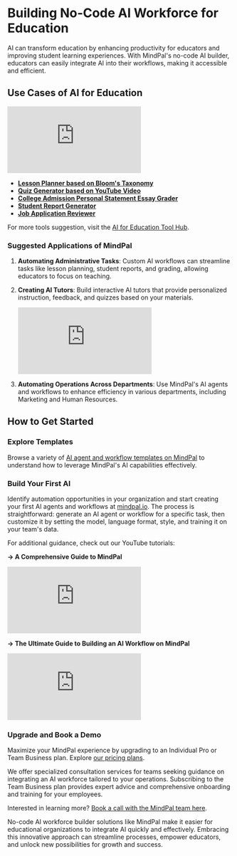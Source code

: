 # Building No-Code AI Workforce for Education

AI can transform education by enhancing productivity for educators and improving student learning experiences. With MindPal's no-code AI builder, educators can easily integrate AI into their workflows, making it accessible and efficient.

## Use Cases of AI for Education

<iframe
  style={{
    width: '100%',
    aspectRatio: '16/9',
    marginTop: '32px'
  }}
  src="https://www.youtube.com/embed/xehwGYME5uM"
  title="5 Use Cases of AI for Education"
  frameBorder="0"
  allow="accelerometer; autoplay; clipboard-write; encrypted-media; gyroscope; picture-in-picture; web-share"
  allowFullScreen
></iframe>

- **[Lesson Planner based on Bloom's Taxonomy](https://mindpal.space/workflow/lesson-plan-generator-based-on-bloom-taxonomy)**
- **[Quiz Generator based on YouTube Video](https://mindpal.space/workflow/youtube-based-quiz-generator)**
- **[College Admission Personal Statement Essay Grader](https://mindpal.space/workflow/college-admission-personal-statement-essay-grader)**
- **[Student Report Generator](https://mindpal.space/workflow/student-report-generator-magicschool-ai-clone-f943102d)**
- **[Job Application Reviewer](https://mindpal.space/workflow/job-application-prep)**

For more tools suggestion, visit the [AI for Education Tool Hub](https://mindpal.space/system/ai-for-education).

### Suggested Applications of MindPal

1. **Automating Administrative Tasks**: Custom AI workflows can streamline tasks like lesson planning, student reports, and grading, allowing educators to focus on teaching.

2. **Creating AI Tutors**: Build interactive AI tutors that provide personalized instruction, feedback, and quizzes based on your materials.

   <iframe
     style={{
       width: '100%',
       aspectRatio: '16/9',
       marginTop: '32px'
     }}
     src="https://www.youtube.com/embed/YFr-0PpifwU"
     title="AI Tutors"
     frameBorder="0"
     allow="accelerometer; autoplay; clipboard-write; encrypted-media; gyroscope; picture-in-picture; web-share"
     allowFullScreen
   ></iframe>

3. **Automating Operations Across Departments**: Use MindPal's AI agents and workflows to enhance efficiency in various departments, including Marketing and Human Resources.

## How to Get Started


<Steps>

### Explore Templates

Browse a variety of [AI agent and workflow templates on MindPal](https://mindpal.space/workflow) to understand how to leverage MindPal's AI capabilities effectively.

### Build Your First AI

Identify automation opportunities in your organization and start creating your first AI agents and workflows at [mindpal.io](https://mindpal.io). The process is straightforward: generate an AI agent or workflow for a specific task, then customize it by setting the model, language format, style, and training it on your team's data.

For additional guidance, check out our YouTube tutorials:

**→ A Comprehensive Guide to MindPal**

<iframe
  style={{
    width: '100%',
    aspectRatio: '16/9',
    marginTop: '32px'
  }}
  src="https://www.youtube.com/embed/IY2Hze0-tWs"
  title="YouTube video player"
  frameBorder="0"
  allow="accelerometer; autoplay; clipboard-write; encrypted-media; gyroscope; picture-in-picture; web-share"
  allowFullScreen
></iframe>

**→ The Ultimate Guide to Building an AI Workflow on MindPal**

<iframe
  style={{
    width: '100%',
    aspectRatio: '16/9',
    marginTop: '32px'
  }}
  src="https://www.youtube.com/embed/dZVskx8xUJE"
  title="YouTube video player"
  frameBorder="0"
  allow="accelerometer; autoplay; clipboard-write; encrypted-media; gyroscope; picture-in-picture; web-share"
  allowFullScreen
></iframe>

### Upgrade and Book a Demo

Maximize your MindPal experience by upgrading to an Individual Pro or Team Business plan. Explore [our pricing plans](https://mindpal.space/pricing).

We offer specialized consultation services for teams seeking guidance on integrating an AI workforce tailored to your operations. Subscribing to the Team Business plan provides expert advice and comprehensive onboarding and training for your employees.

Interested in learning more? [Book a call with the MindPal team here](https://cal.com/mindpal/demo).

</Steps>

No-code AI workforce builder solutions like MindPal make it easier for educational organizations to integrate AI quickly and effectively. Embracing this innovative approach can streamline processes, empower educators, and unlock new possibilities for growth and success.


<PageFooter />